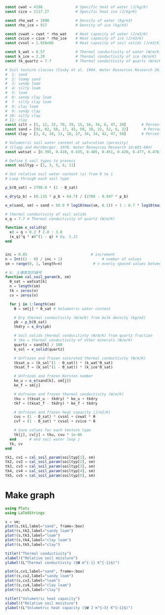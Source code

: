 ```julia
const cwat = 4188               # Specific heat of water (J/kg/K)
const cice = 2117.27            # Specific heat ice (J/kg/K)

const rho_wat = 1000            # Density of water (kg/m3)
const rho_ice = 917             # Density of ice (kg/m3)

const cvwat = cwat * rho_wat    # Heat capacity of water (J/m3/K)
const cvice = cice * rho_ice    # Heat capacity of ice (J/m3/K)
const cvsol = 1.926e06          # Heat capacity of soil solids (J/m3/K)

const k_wat = 0.57              # Thermal conductivity of water (W/m/K)
const k_ice = 2.29              # Thermal conductivity of ice (W/m/K)
const tk_quartz = 7.7           # Thermal conductivity of quartz (W/m/K)

# Soil texture classes (Cosby et al. 1984. Water Resources Research 20:682-690)
#  1: sand
#  2: loamy sand
#  3: sandy loam
#  4: silty loam
#  5: loam
#  6: sandy clay loam
#  7  silty clay loam
#  8: clay loam
#  9: sandy clay
# 10: silty clay
# 11: clay
const silt = [5, 12, 32, 70, 39, 15, 56, 34, 6, 47, 20]       # Percent silt
const sand = [92, 82, 58, 17, 43, 58, 10, 32, 52, 6, 22]       # Percent sand
const clay = [3, 6, 10, 13, 18, 27, 34, 34, 42, 47, 58]       # Percent clay

# Volumetric soil water content at saturation (porosity)
# (Clapp and Hornberger. 1978. Water Resources Research 14:601-604)
const watsat = [0.395, 0.410, 0.435, 0.485, 0.451, 0.420, 0.477, 0.476, 0.426, 0.492, 0.482]

# Define 5 soil types to process
const soiltyp = [1, 3, 5, 8, 11]

# Set relative soil water content (s) from 0 to 1
# Loop through each soil type
```
```julia
ρ_b(Θ_sat) = 2700.0 * (1 - Θ_sat)

κ_dry(ρ_b) = (0.135 * ρ_b + 64.7) / (2700 - 0.947 * ρ_b)

κ_e(sand, sm) = sand < 50.0 ? log10(max(sm, 0.1)) + 1 : 0.7 * log10(max(sm, 0.05)) + 1

# thermal conductivity of soil solids
κ_q = 7.7 # Thermal conductivity of quartz (W/m/K)

function κ_solid(q)
  κ0 = q > 0.2 ? 2.0 : 3.0
  (κ_q)^q * κ0^(1 - q) # Eq. 5.31
end


inc = 0.05                             # increment
n = Int((1 - 0) / inc + 1)                  # number of values
sm = range(0, 1, length=n)              # n evenly spaced values between 0 and 1 (inclusive)

# k: 土壤类型的编号
function cal_soil_param(k, sm)
  Θ_sat = watsat[k]
  n = length(sm)
  tk = zeros(n)
  cv = zeros(n)

  for j in 1:length(sm)
    θ = sm[j] * Θ_sat # Volumetric water content

    # Dry thermal conductivity (W/m/K) from bulk density (kg/m3)
    ρb = ρ_b(Θ_sat)
    tkdry = κ_dry(ρb)

    # Soil solids thermal conducitivty (W/m/K) from quartz fraction
    # tko = thermal conductivity of other minerals (W/m/K)
    quartz = sand[k] / 100
    k_sol = κ_solid(quartz)

    # Unfrozen and frozen saturated thermal conductivity (W/m/K)
    tksat_u = (k_sol^(1 - Θ_sat)) * (k_wat^Θ_sat)
    tksat_f = (k_sol^(1 - Θ_sat)) * (k_ice^Θ_sat)

    # Unfrozen and frozen Kersten number
    ke_u = κ_e(sand[k], sm[j])
    ke_f = sm[j]

    # Unfrozen and frozen thermal conductivity (W/m/K)
    tku = (tksat_u - tkdry) * ke_u + tkdry
    tkf = (tksat_f - tkdry) * ke_f + tkdry

    # Unfrozen and frozen heat capacity (J/m3/K)
    cvu = (1 - Θ_sat) * cvsol + cvwat * θ
    cvf = (1 - Θ_sat) * cvsol + cvice * θ

    # Save values for each texture type
    tk[j], cv[j] = tku, cvu * 1e-06
  end      # end soil water loop j
  tk, cv
end

tk1, cv1 = cal_soil_param(soiltyp[1], sm)
tk2, cv2 = cal_soil_param(soiltyp[2], sm)
tk3, cv3 = cal_soil_param(soiltyp[3], sm)
tk4, cv4 = cal_soil_param(soiltyp[4], sm)
tk5, cv5 = cal_soil_param(soiltyp[5], sm)
```

# Make graph
```julia
using Plots
using LaTeXStrings

s = sm;
plot(s,tk1,label="sand", frame=:box)
plot!(s,tk2,label="sandy loam")
plot!(s,tk3,label="loam")
plot!(s,tk4,label="clay loam")
plot!(s,tk5,label="clay")

title!("Thermal conductivity")
xlabel!("Relative soil moisture")
ylabel!(L"Thermal conductivity ($W m^{-1} K^{-1}$)")
```

```julia
plot(s,cv1,label="sand", frame=:box)
plot!(s,cv2,label="sandy loam")
plot!(s,cv3,label="loam")
plot!(s,cv4,label="clay loam")
plot!(s,cv5,label="clay")

title!("Volumetric heat capacity")
xlabel!("Relative soil moisture")
ylabel!(L"Volumetric heat capacity ($W J m^{–3} K^{–1}$)")
```
